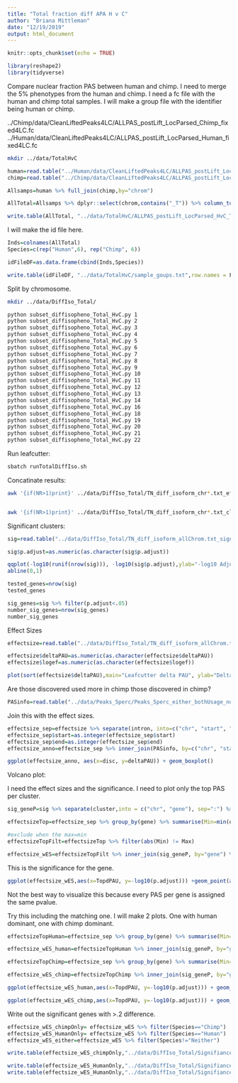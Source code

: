 ```yaml
---
title: "Total fraction diff APA H v C"
author: "Briana Mittleman"
date: "12/19/2019"
output: html_document
---
```


```r
knitr::opts_chunk$set(echo = TRUE)
```



```r
library(reshape2)
library(tidyverse)

```


Compare nuclear fraction PAS between human and chimp.  I need to merge the 5% phenotypes from the human and chimp. I need a fc file with the human and chimp total samples. I will make a group file with the identifier being human or chimp.  

../Chimp/data/CleanLiftedPeaks4LC/ALLPAS_postLift_LocParsed_Chimp_fixed4LC.fc
../Human/data/CleanLiftedPeaks4LC/ALLPAS_postLift_LocParsed_Human_fixed4LC.fc

```bash
mkdir ../data/TotalHvC
```


```r
human=read.table("../Human/data/CleanLiftedPeaks4LC/ALLPAS_postLift_LocParsed_Human_fixed4LC.fc", stringsAsFactors = F, header = T) %>% rownames_to_column(var="chrom")
chimp=read.table("../Chimp/data/CleanLiftedPeaks4LC/ALLPAS_postLift_LocParsed_Chimp_fixed4LC.fc", stringsAsFactors = F, header = T)%>% rownames_to_column(var="chrom")
```


```r
Allsamps=human %>% full_join(chimp,by="chrom") 

AllTotal=Allsamps %>% dplyr::select(chrom,contains("_T")) %>% column_to_rownames(var="chrom")

write.table(AllTotal, "../data/TotalHvC/ALLPAS_postLift_LocParsed_HvC_Total_fixed4LC.fc",row.names = T, col.names = T, quote = F)

```


I will make the id file here.  

```r
Inds=colnames(AllTotal) 
Species=c(rep("Human",6), rep("Chimp", 6))

idFileDF=as.data.frame(cbind(Inds,Species))

write.table(idFileDF, "../data/TotalHvC/sample_goups.txt",row.names = F, col.names = F, quote = F)

```



Split by chromosome.  



```bash
mkdir ../data/DiffIso_Total/

python subset_diffisopheno_Total_HvC.py 1
python subset_diffisopheno_Total_HvC.py 2
python subset_diffisopheno_Total_HvC.py 3
python subset_diffisopheno_Total_HvC.py 4
python subset_diffisopheno_Total_HvC.py 5
python subset_diffisopheno_Total_HvC.py 6
python subset_diffisopheno_Total_HvC.py 7
python subset_diffisopheno_Total_HvC.py 8
python subset_diffisopheno_Total_HvC.py 9
python subset_diffisopheno_Total_HvC.py 10
python subset_diffisopheno_Total_HvC.py 11
python subset_diffisopheno_Total_HvC.py 12
python subset_diffisopheno_Total_HvC.py 13
python subset_diffisopheno_Total_HvC.py 14
python subset_diffisopheno_Total_HvC.py 16
python subset_diffisopheno_Total_HvC.py 18
python subset_diffisopheno_Total_HvC.py 19
python subset_diffisopheno_Total_HvC.py 20
python subset_diffisopheno_Total_HvC.py 21
python subset_diffisopheno_Total_HvC.py 22
```

Run leafcutter:

```bash

sbatch runTotalDiffIso.sh
```

Concatinate results:  

```bash
awk '{if(NR>1)print}' ../data/DiffIso_Total/TN_diff_isoform_chr*.txt_effect_sizes.txt > ../data/DiffIso_Total/TN_diff_isoform_allChrom.txt_effect_sizes.txt


awk '{if(NR>1)print}' ../data/DiffIso_Total/TN_diff_isoform_chr*.txt_cluster_significance.txt > ../data/DiffIso_Total/TN_diff_isoform_allChrom.txt_significance.txt

```


Significant clusters:  

```r
sig=read.table("../data/DiffIso_Total/TN_diff_isoform_allChrom.txt_significance.txt",sep="\t" ,col.names = c('status','loglr','df','p','cluster','p.adjust'),stringsAsFactors = F) %>% filter(status=="Success") 

sig$p.adjust=as.numeric(as.character(sig$p.adjust))
```



```r
qqplot(-log10(runif(nrow(sig))), -log10(sig$p.adjust),ylab="-log10 Adjusted Leafcutter pvalue", xlab="-log 10 Uniform expectation", main="Leafcutter differencial isoform analysis between Species Total Fraction")
abline(0,1)
```


```r
tested_genes=nrow(sig)
tested_genes
```

```r
sig_genes=sig %>% filter(p.adjust<.05)
number_sig_genes=nrow(sig_genes)
number_sig_genes
```

Effect Sizes  

```r
effectsize=read.table("../data/DiffIso_Total/TN_diff_isoform_allChrom.txt_effect_sizes.txt", stringsAsFactors = F, col.names=c('intron',  'logef' ,'Human', 'Chimp','deltaPAU')) %>% filter(intron != "intron")

effectsize$deltaPAU=as.numeric(as.character(effectsize$deltaPAU))
effectsize$logef=as.numeric(as.character(effectsize$logef))
```


```r
plot(sort(effectsize$deltaPAU),main="Leafcutter delta PAU", ylab="Delta PAU", xlab="PAS Index")
```


Are those discovered used more in chimp those discovered in chimp?

```r
PASinfo=read.table("../data/Peaks_5perc/Peaks_5perc_either_bothUsage_noUnchr.txt",header = T, stringsAsFactors = F)
```

Join this with the effect sizes.  

```r
effectsize_sep=effectsize %>% separate(intron, into=c("chr", "start", "end", "gene"),sep=":")
effectsize_sep$start=as.integer(effectsize_sep$start)
effectsize_sep$end=as.integer(effectsize_sep$end)
effectsize_anno=effectsize_sep %>% inner_join(PASinfo, by=c("chr", "start", "end","gene"))

```
```r
ggplot(effectsize_anno, aes(x=disc, y=deltaPAU)) + geom_boxplot()
```


Volcano plot: 

I need the effect sizes and the significance. I need to plot only the top PAS per cluster.  

```r
sig_geneP=sig %>% separate(cluster,into = c("chr", "gene"), sep=":") %>% dplyr::select(gene, p.adjust)

effectsizeTop=effectsize_sep %>% group_by(gene) %>% summarise(Min=min(deltaPAU), Max=max(deltaPAU)) %>% mutate(TopdPAU=ifelse(abs(Min)>Max, Min, Max))

#exclude when the max=min 
effectsizeTopFilt=effectsizeTop %>% filter(abs(Min) != Max)

effectsize_wES=effectsizeTopFilt %>% inner_join(sig_geneP, by="gene") %>% mutate(Species=ifelse(TopdPAU > 0.2 & p.adjust<.05, "Chimp", ifelse(TopdPAU < -0.2 & p.adjust< .05, "Human", "Neither")))
```


This is the significance for the gene. 


```r
ggplot(effectsize_wES,aes(x=TopdPAU, y=-log10(p.adjust))) +geom_point(aes(col=Species),alpha=.5) + labs(title="Top PAS per gene \nExclude 2 PAS genes")+ geom_text(data=subset(effectsize_wES, -log10(p.adjust) >20 & abs(TopdPAU)>.2 ), aes(x=TopdPAU,y=-log10(p.adjust) +2,label=gene))
``` 

Not the best way to visualize this because every PAS per gene is assigned the same pvalue. 


Try this including the matching one. I will make 2 plots. One with human dominant, one with chimp dominant. 

```r
effectsizeTopHuman=effectsize_sep %>% group_by(gene) %>% summarise(Min=min(deltaPAU), Max=max(deltaPAU)) %>% mutate(TopdPAU=ifelse(abs(Min) > Max, Min, ifelse(abs(Min)==Max, Min, Max)),TwoPAS=ifelse(abs(Min)==Max, T, F))

effectsize_wES_human=effectsizeTopHuman %>% inner_join(sig_geneP, by="gene") %>% mutate(Species=ifelse(TopdPAU > 0.2 & p.adjust<.05, "Chimp", ifelse(TopdPAU < -0.2 & p.adjust< .05, "Human", "Neither")))

effectsizeTopChimp=effectsize_sep %>% group_by(gene) %>% summarise(Min=min(deltaPAU), Max=max(deltaPAU)) %>% mutate(TopdPAU=ifelse(abs(Max)>=abs(Min), Max, Min), TwoPAS=ifelse(abs(Min)==Max, T, F))

effectsize_wES_chimp=effectsizeTopChimp %>% inner_join(sig_geneP, by="gene") %>% mutate(Species=ifelse(TopdPAU > 0.2 & p.adjust<.05, "Chimp", ifelse(TopdPAU < -0.2 & p.adjust< .05, "Human", "Neither")))
```


```r
ggplot(effectsize_wES_human,aes(x=TopdPAU, y=-log10(p.adjust))) + geom_point(aes(col=Species, shape=TwoPAS),alpha=.5) + labs(title="Top PAS per gene \nHuman dominant for 2 PAS")+ geom_text(data=subset(effectsize_wES_human,-log10(p.adjust) >20 & abs(TopdPAU)>.2 ), aes(x=TopdPAU,y=-log10(p.adjust) +2,label=gene))

```
```r
ggplot(effectsize_wES_chimp,aes(x=TopdPAU, y=-log10(p.adjust))) + geom_point(aes(col=Species, shape=TwoPAS),alpha=.5)  + labs(title="Top PAS per gene \nChimp dominant for 2 PAS")+ geom_text(data=subset(effectsize_wES_chimp, -log10(p.adjust) >20 & abs(TopdPAU)>.2), aes(x=TopdPAU,y=-log10(p.adjust) +2,label=gene)) 

```

Write out the significant genes with >.2 difference.


```r
effectsize_wES_chimpOnly= effectsize_wES %>% filter(Species=="Chimp")
effectsize_wES_HumanOnly= effectsize_wES %>% filter(Species=="Human")
effectsize_wES_either=effectsize_wES %>% filter(Species!="Neither")

write.table(effectsize_wES_chimpOnly,"../data/DiffIso_Total/SignifianceChimpPAS_2_Total.txt",col.names =T, row.names = F,quote = F)

write.table(effectsize_wES_HumanOnly,"../data/DiffIso_Total/SignifianceHumanPAS_2_Total.txt",col.names =T, row.names = F,quote = F)
write.table(effectsize_wES_HumanOnly,"../data/DiffIso_Total/SignifianceEitherPAS_2_Total.txt",col.names =T, row.names = F,quote = F)

```


